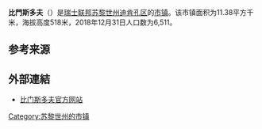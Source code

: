 {{Infobox settlement
| name = 比门斯多夫
| native_name = {{lang|de|Birmensdorf}}
| settlement_type = [[市镇_(瑞士)|瑞士市镇]]
| image_skyline = BirmensdorfZH02.jpg
| image_caption = 比门斯多夫风光
| image_seal = Birmensdorf-blazon.svg
| image_map = Karte Gemeinde Birmensdorf 2007.png
| map_caption = 比门斯多夫在迪肯孔区的位置
| pushpin_map = Switzerland
| pushpin_relief = Switzerland relief location map.jpg
| pushpin_label_position = bottom
| pushpin_map_caption = 比门斯多夫在瑞士的位置
| subdivision_type = 国家
| subdivision_name = {{CHE}}
| subdivision_type1 = [[瑞士行政区划|州]]
| subdivision_name1 = {{flagicon|Zürich|size=16px}} [[苏黎世州|苏黎世州]]
| subdivision_type2 = [[区_(瑞士)|区]]
| subdivision_name2 = [[迪肯孔区|迪肯孔区]]
| elevation_m = 518
| area_footnotes = <ref name=面积>{{cite web|url=https://www.bfs.admin.ch/bfs/de/home/statistiken/raum-umwelt/bodennutzung-bedeckung/gesamtspektrum-regionalen-stufen/gemeinden.html|title=Arealstatistik Standard - Gemeinden nach 4 Hauptbereichen|trans_title=瑞士联邦按四种用地类型划分的市镇面积统计表|date=2018-11-26|publisher=[[瑞士联邦统计署|瑞士联邦统计署]]|language=de|accessdate=2019-12-03|archive-date=2019-11-15|archive-url=https://web.archive.org/web/20191115011326/https://www.bfs.admin.ch/bfs/de/home/statistiken/raum-umwelt/bodennutzung-bedeckung/gesamtspektrum-regionalen-stufen/gemeinden.html|dead-url=no}}</ref>
| area_total_km2 = 11.38
| population_as_of = 2018年12月31日
| population_footnotes = <ref>{{cite web|url=https://www.bfs.admin.ch/bfs/de/home/statistiken/bevoelkerung.assetdetail.7966022.html|title=Ständige Wohnbevölkerung nach Staatsangehörigkeitskategorie, Geschlecht und Gemeinde, Provisorische Jahresergebnisse, 2018|trans_title=瑞士联邦2018年按国籍、性别和市镇划分的常住人口统计表|date=2019-04-09|publisher=[[瑞士联邦统计署|瑞士联邦统计署]]|language=de|accessdate=2019-11-06|archive-date=2019-04-11|archive-url=https://web.archive.org/web/20190411063248/https://www.bfs.admin.ch/bfs/de/home/statistiken/bevoelkerung.assetdetail.7966022.html|dead-url=no}}</ref>
| population_total = 6511
| population_density_km2 = auto
| timezone = [[欧洲中部时间|CET]]
| utc_offset = +1
| timezone_DST = [[欧洲中部夏令时间|CEST]]
| utc_offset_DST = +2
| coordinates = {{coord|47|25|16|N|8|26|8|E|region:|display=inline,title}}
| postal_code_type = [[瑞士邮政编码系统|邮政编码]]
| postal_code = 8903
| blank_name = [[瑞士市镇官方编号|官方编号]]
| blank_info = 0242
| website = {{url|www.birmensdorf.ch}}
}}

'''比門斯多夫'''（{{lang-de|Birmensdorf}}）是[[瑞士联邦|瑞士联邦]][[苏黎世州|苏黎世州]][[迪肯孔区|迪肯孔区]]的[[市镇_(瑞士)|市镇]]。该市镇面积为11.38平方千米，海拔高度518米，2018年12月31日人口数为6,511。

== 参考来源 ==
{{reflist}}

== 外部連結 ==
* [https://web.archive.org/web/20010519155739/http://www.birmensdorf.ch/ 比门斯多夫官方网站] {{de icon}}

{{Switzerland-geo-stub}}
{{苏黎世州区划}}
{{DEFAULTSORT:Birmensdorf}}
[[Category:苏黎世州的市镇|Category:苏黎世州的市镇]]